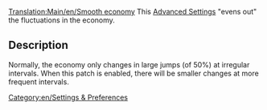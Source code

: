 [[Translation:Main/en/Smooth economy]]
This [[Main/en/Advanced Settings/Economy#Enable smooth economy (more, smaller changes)|Advanced Settings]] "evens out" the fluctuations in the economy.  

== Description ==

Normally, the economy only changes in large jumps (of 50%) at irregular intervals.  When this patch is enabled, there will be smaller changes at more frequent intervals.


[[Category:en/Settings & Preferences]]